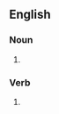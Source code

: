 ==English==

===Noun===
{{head|en|noun plural form}}

# {{plural of|bivouac|lang=en}}

===Verb===
{{head|en|verb form}}

# {{en-third-person singular of|bivouac}}